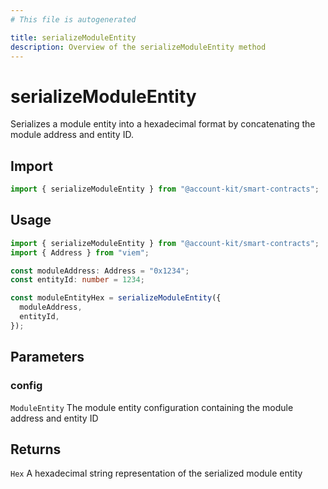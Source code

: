 ```yaml
---
# This file is autogenerated

title: serializeModuleEntity
description: Overview of the serializeModuleEntity method
---
```


# serializeModuleEntity

Serializes a module entity into a hexadecimal format by concatenating the module address and entity ID.

## Import

```ts
import { serializeModuleEntity } from "@account-kit/smart-contracts";
```

## Usage

```ts
import { serializeModuleEntity } from "@account-kit/smart-contracts";
import { Address } from "viem";

const moduleAddress: Address = "0x1234";
const entityId: number = 1234;

const moduleEntityHex = serializeModuleEntity({
  moduleAddress,
  entityId,
});
```

## Parameters

### config

`ModuleEntity`
The module entity configuration containing the module address and entity ID

## Returns

`Hex`
A hexadecimal string representation of the serialized module entity
